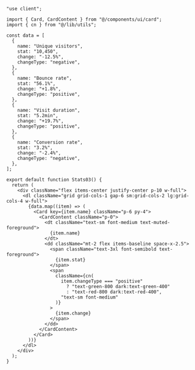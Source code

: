 ````tsx
"use client";

import { Card, CardContent } from "@/components/ui/card";
import { cn } from "@/lib/utils";

const data = [
  {
    name: "Unique visitors",
    stat: "10,450",
    change: "-12.5%",
    changeType: "negative",
  },
  {
    name: "Bounce rate",
    stat: "56.1%",
    change: "+1.8%",
    changeType: "positive",
  },
  {
    name: "Visit duration",
    stat: "5.2min",
    change: "+19.7%",
    changeType: "positive",
  },
  {
    name: "Conversion rate",
    stat: "3.2%",
    change: "-2.4%",
    changeType: "negative",
  },
];

export default function Stats03() {
  return (
    <div className="flex items-center justify-center p-10 w-full">
      <dl className="grid grid-cols-1 gap-6 sm:grid-cols-2 lg:grid-cols-4 w-full">
        {data.map((item) => (
          <Card key={item.name} className="p-6 py-4">
            <CardContent className="p-0">
              <dt className="text-sm font-medium text-muted-foreground">
                {item.name}
              </dt>
              <dd className="mt-2 flex items-baseline space-x-2.5">
                <span className="text-3xl font-semibold text-foreground">
                  {item.stat}
                </span>
                <span
                  className={cn(
                    item.changeType === "positive"
                      ? "text-green-800 dark:text-green-400"
                      : "text-red-800 dark:text-red-400",
                    "text-sm font-medium"
                  )}
                >
                  {item.change}
                </span>
              </dd>
            </CardContent>
          </Card>
        ))}
      </dl>
    </div>
  );
}
````